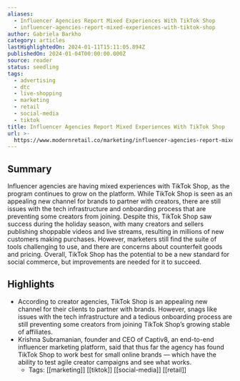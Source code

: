 ```yaml
---
aliases:
  - Influencer Agencies Report Mixed Experiences With TikTok Shop
  - influencer-agencies-report-mixed-experiences-with-tiktok-shop
author: Gabriela Barkho
category: articles
lastHighlightedOn: 2024-01-11T15:11:05.894Z
publishedOn: 2024-01-04T00:00:00.000Z
source: reader
status: seedling
tags:
  - advertising
  - dtc
  - live-shopping
  - marketing
  - retail
  - social-media
  - tiktok
title: Influencer Agencies Report Mixed Experiences With TikTok Shop
url: >-
  https://www.modernretail.co/marketing/influencer-agencies-report-mixed-experiences-with-tiktok-shop/?utm_source=mrdis&utm_medium=email
---
```

## Summary

Influencer agencies are having mixed experiences with TikTok Shop, as the program continues to grow on the platform. While TikTok Shop is seen as an appealing new channel for brands to partner with creators, there are still issues with the tech infrastructure and onboarding process that are preventing some creators from joining. Despite this, TikTok Shop saw success during the holiday season, with many creators and sellers publishing shoppable videos and live streams, resulting in millions of new customers making purchases. However, marketers still find the suite of tools challenging to use, and there are concerns about counterfeit goods and pricing. Overall, TikTok Shop has the potential to be a new standard for social commerce, but improvements are needed for it to succeed.

## Highlights

- According to creator agencies, TikTok Shop is an appealing new channel for their clients to partner with brands. However, snags like issues with the tech infrastructure and a tedious onboarding process are still preventing some creators from joining TikTok Shop’s growing stable of affiliates.
- Krishna Subramanian, founder and CEO of Captiv8, an end-to-end influencer marketing platform, said that thus far the agency has found TikTok Shop to work best for small online brands — which have the ability to test agile creator campaigns and see what works.
    - Tags: [[marketing]] [[tiktok]] [[social-media]] [[retail]]
